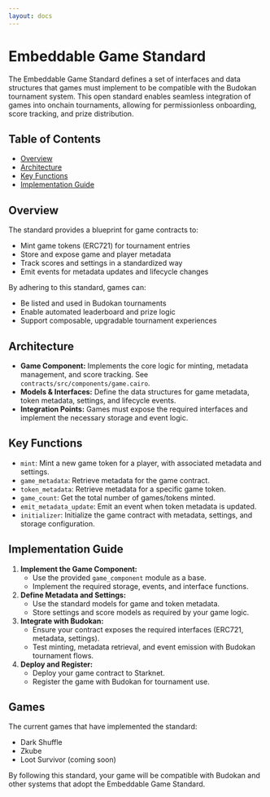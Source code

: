 ```yaml
---
layout: docs
---
```


# Embeddable Game Standard

The Embeddable Game Standard defines a set of interfaces and data structures that games must implement to be compatible with the Budokan tournament system. This open standard enables seamless integration of games into onchain tournaments, allowing for permissionless onboarding, score tracking, and prize distribution.

## Table of Contents
- [Overview](#overview)
- [Architecture](#architecture)
- [Key Functions](#key-functions)
- [Implementation Guide](#implementation-guide)

## Overview
The standard provides a blueprint for game contracts to:
- Mint game tokens (ERC721) for tournament entries
- Store and expose game and player metadata
- Track scores and settings in a standardized way
- Emit events for metadata updates and lifecycle changes

By adhering to this standard, games can:
- Be listed and used in Budokan tournaments
- Enable automated leaderboard and prize logic
- Support composable, upgradable tournament experiences

## Architecture
- **Game Component:** Implements the core logic for minting, metadata management, and score tracking. See `contracts/src/components/game.cairo`.
- **Models & Interfaces:** Define the data structures for game metadata, token metadata, settings, and lifecycle events.
- **Integration Points:** Games must expose the required interfaces and implement the necessary storage and event logic.

## Key Functions
- `mint`: Mint a new game token for a player, with associated metadata and settings.
- `game_metadata`: Retrieve metadata for the game contract.
- `token_metadata`: Retrieve metadata for a specific game token.
- `game_count`: Get the total number of games/tokens minted.
- `emit_metadata_update`: Emit an event when token metadata is updated.
- `initializer`: Initialize the game contract with metadata, settings, and storage configuration.

## Implementation Guide
1. **Implement the Game Component:**
   - Use the provided `game_component` module as a base.
   - Implement the required storage, events, and interface functions.
2. **Define Metadata and Settings:**
   - Use the standard models for game and token metadata.
   - Store settings and score models as required by your game logic.
3. **Integrate with Budokan:**
   - Ensure your contract exposes the required interfaces (ERC721, metadata, settings).
   - Test minting, metadata retrieval, and event emission with Budokan tournament flows.
4. **Deploy and Register:**
   - Deploy your game contract to Starknet.
   - Register the game with Budokan for tournament use.

## Games
The current games that have implemented the standard:
- Dark Shuffle
- Zkube
- Loot Survivor (coming soon)

By following this standard, your game will be compatible with Budokan and other systems that adopt the Embeddable Game Standard. 